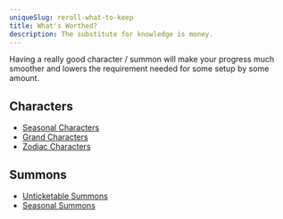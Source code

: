 ```yaml
---
uniqueSlug: reroll-what-to-keep
title: What's Worthed?
description: The substitute for knowledge is money.
---
```


Having a really good character / summon will make your progress much smoother and lowers the requirement needed for some setup by some amount.

## Characters

-   [Seasonal Characters](https://gbf.wiki/Collection_Tracker#t1i401c......)
-   [Grand Characters](https://gbf.wiki/Collection_Tracker#i2......)
-   [Zodiac Characters](https://gbf.wiki/Collection_Tracker#i20......)

## Summons

-   [Unticketable Summons](https://gbf.wiki/Collection_Tracker#t2i40......)
-   [Seasonal Summons](https://gbf.wiki/Collection_Tracker#t2i401c......)
